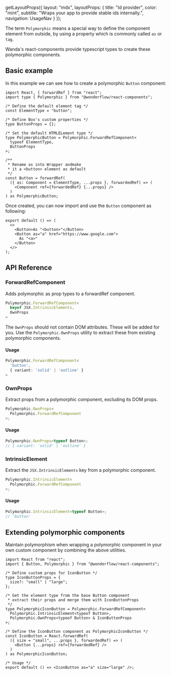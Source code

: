 
  getLayoutProps({
    layout: "mdx",
    layoutProps: {
      title: "Id provider",
      color: "mint",
      subtitle: "Wraps your app to provide stable ids internally.",
      navigation: UsageNav
    }
  });


The term `Polymorphic` means a special way to define the component element from outside, by using a property which is commonly called `as` or `tag`.

Wanda's react-components provide typescript types to create these polymorphic components.

## Basic example

In this example we can see how to create a polymorphic `Button` component:

```tsx
import React, { forwardRef } from "react";
import type { Polymorphic } from "@wonderflow/react-components";

/* Define the default element tag */
const ElementType = "button";

/* Define Box's custom properties */
type ButtonProps = {};

/* Set the default HTMLELement type */
type PolymorphicButton = Polymorphic.ForwardRefComponent<
  typeof ElementType,
  ButtonProps
>;

/**
 * Rename as into Wrapper andmake
 * it a <button> element as default
 */
const Button = forwardRef(
  ({ as: Component = ElementType, ...props }, forwardedRef) => (
    <Component ref={forwardedRef} {...props} />
  )
) as PolymorphicButton;
```

Once created, you can now import and use the `Button` component as following:

```tsx
export default () => (
  <>
    <Button>As "<button>"</Button>
    <Button as="a" href="https://www.google.com">
      As "<a>"
    </Button>
  </>
);
```

## API Reference

### ForwardRefComponent

Adds polymorphic as prop types to a forwardRef component.

```ts
Polymorphic.ForwardRefComponent<
  keyof JSX.IntrinsicElements,
  OwnProps
>
```

The `OwnProps` should not contain DOM attributes. These will be added for you. Use the `Polymorphic.OwnProps` utility to extract these from existing polymorphic components.

#### Usage

```ts
Polymorphic.ForwardRefComponent<
  'button',
  { variant: 'solid' | 'outline' }
>
```

### OwnProps

Extract props from a polymorphic component, excluding its DOM props.

```ts
Polymorphic.OwnProps<
  Polymorphic.ForwardRefComponent
>;
```

#### Usage

```ts
Polymorphic.OwnProps<typeof Button>;
// { variant: 'solid' | 'outline' }
```

### IntrinsicElement

Extract the `JSX.IntrinsicElements` key from a polymorphic component.

```ts
Polymorphic.IntrinsicElement<
  Polymorphic.ForwardRefComponent
>;
```

#### Usage

```ts
Polymorphic.IntrinsicElement<typeof Button>;
// 'button'
```

## Extending polymorphic components

Maintain polymorphism when wrapping a polymorphic component in your own custom component by combining the above utilities.

```tsx
import React from "react";
import { Button, Polymorphic } from "@wonderflow/react-components";

/* Define custom props for IconButton */
type IconButtonProps = {
  size?: "small" | "large";
};

/* Get the element type from the base Button component
 * extract their props and merge them with IconButtonProps
 */
type PolymorphicIconButton = Polymorphic.ForwardRefComponent<
  Polymorphic.IntrinsicElement<typeof Button>,
  Polymorphic.OwnProps<typeof Button> & IconButtonProps
>;

/* Define the IconButton component as PolymorphicIconButton */
const IconButton = React.forwardRef(
  ({ size = "small", ...props }, forwardedRef) => (
    <Button {...props} ref={forwardedRef} />
  )
) as PolymorphicIconButton;

/* Usage */
export default () => <IconButton as="a" size="large" />;
```
